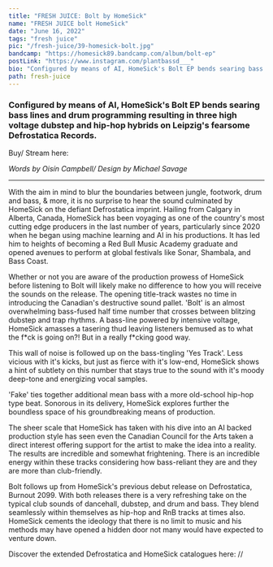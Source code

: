 ---
title: "FRESH JUICE: Bolt by HomeSick"
name: "FRESH JUICE bolt HomeSick"
date: "June 16, 2022"
tags: "fresh juice"
pic: "/fresh-juice/39-homesick-bolt.jpg"
bandcamp: "https://homesick89.bandcamp.com/album/bolt-ep"
postLink: "https://www.instagram.com/plantbassd___"
bio: "Configured by means of AI, HomeSick's Bolt EP bends searing bass lines and drum programming resulting in three high voltage dubstep and hip-hop hybrids on Leipzig's fearsome Defrostatica Records"
path: fresh-juice
---

### Configured by means of AI, HomeSick's Bolt EP bends searing bass lines and drum programming resulting in three high voltage dubstep and hip-hop hybrids on Leipzig's fearsome Defrostatica Records.

Buy/ Stream here: <HoverLink url="homesick89.bandcamp.com/album/bolt-ep" external inline />

<Picture src="/fresh-juice/39-homesick.jpg" alt="bolt album art" size={1200} />

<p className="smallText">
  <i>Words by Oisín Campbell/ Design by Michael Savage</i>
</p>

<hr />

With the aim in mind to blur the boundaries between jungle, footwork, drum and bass, & more, it is no surprise to hear the sound culminated by HomeSick on the defiant Defrostatica imprint. Hailing from Calgary in Alberta, Canada, HomeSick has been voyaging as one of the country's most cutting edge producers in the last number of years, particularly since 2020 when he began using machine learning and AI in his productions. It has led him to heights of becoming a Red Bull Music Academy graduate and opened avenues to perform at global festivals like Sonar, Shambala, and Bass Coast.

Whether or not you are aware of the production prowess of HomeSick before listening to Bolt will likely make no difference to how you will receive the sounds on the release. The opening title-track wastes no time in introducing the Canadian's destructive sound pallet. 'Bolt' is an almost overwhelming bass-fused half time number that crosses between blitzing dubstep and trap rhythms. A bass-line powered by intensive voltage, HomeSick amasses a tasering thud leaving listeners bemused as to what the f\*ck is going on?! But in a really f\*cking good way.

<Picture src="/fresh-juice/39-cover.jpg" alt="homesick cover pic" size={1200} />

This wall of noise is followed up on the bass-tingling 'Yes Track'. Less vicious with it's kicks, but just as fierce with it's low-end, HomeSick shows a hint of subtlety on this number that stays true to the sound with it's moody deep-tone and energizing vocal samples.

'Fake' ties together additional mean bass with a more old-school hip-hop type beat. Sonorous in its delivery, HomeSick explores further the boundless space of his groundbreaking means of production.

The sheer scale that HomeSick has taken with his dive into an AI backed production style has seen even the Canadian Council for the Arts taken a direct interest offering support for the artist to make the idea into a reality. The results are incredible and somewhat frightening. There is an incredible energy within these tracks considering how bass-reliant they are and they are more than club-friendly.

Bolt follows up from HomeSick's previous debut release on Defrostatica, Burnout 2099. With both releases there is a very refreshing take on the typical club sounds of dancehall, dubstep, and drum and bass. They blend seamlessly within themselves as hip-hop and RnB tracks at times also. HomeSick cements the ideology that there is no limit to music and his methods may have opened a hidden door not many would have expected to venture down.

Discover the extended Defrostatica and HomeSick catalogues here: <HoverLink url="homesick89.bandcamp.com/music" external inline /> // <HoverLink url="defrostatica.bandcamp.com" external inline />
